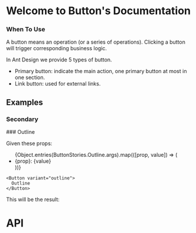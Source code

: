 
<Meta of={ButtonStories} />

# Welcome to Button's Documentation

### When To Use
A button means an operation (or a series of operations). Clicking a button will trigger corresponding business logic.

In Ant Design we provide 5 types of button.

<ul className="space-y-1">
  <li>
    Primary button: indicate the main action, one primary button at most in one section.
  </li>
  <li>
    Link button: used for external links.
  </li>
</ul>


## Examples
### Secondary
<Canvas of={ButtonStories.Secondary} />
### Outline
<Canvas of={ButtonStories.Outline} />

Given these props:

<ul>
{Object.entries(ButtonStories.Outline.args).map(([prop, value]) => (
  <li key={prop}>
    {prop}: {value}
  </li>
))}
</ul>

```tsx
<Button variant="outline">
  Outline
</Button>
```


This will be the result:
<Story of={ButtonStories.Outline} />

# API
<Controls />
